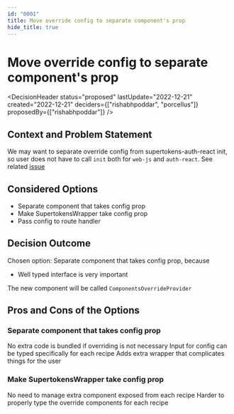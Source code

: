 ```yaml
---
id: "0001"
title: Move override config to separate component's prop
hide_title: true
---
```



# Move override config to separate component's prop

<DecisionHeader status="proposed" lastUpdate="2022-12-21" created="2022-12-21" deciders={["rishabhpoddar", "porcellus"]} proposedBy={["rishabhpoddar"]} />

## Context and Problem Statement

We may want to separate override config from supertokens-auth-react init, so user does not have to call `init` both for `web-js` and `auth-react`. See related [issue](https://github.com/supertokens/supertokens-auth-react/issues/616)

## Considered Options

* Separate component that takes config prop
* Make SupertokensWrapper take config prop
* Pass config to route handler


## Decision Outcome

Chosen option: Separate component that takes config prop, because

* Well typed interface is very important

The new component will be called `ComponentsOverrideProvider`

## Pros and Cons of the Options

### Separate component that takes config prop

<ArgumentPro> No extra code is bundled if overriding is not necessary </ArgumentPro>
<ArgumentPro> Input for config can be typed specifically for each recipe </ArgumentPro>
<ArgumentCon> Adds extra wrapper that complicates things for the user </ArgumentCon>

### Make SupertokensWrapper take config prop

<ArgumentPro> No need to manage extra component exposed from each recipe </ArgumentPro>
<ArgumentCon> Harder to properly type the override components for each recipe </ArgumentCon>
